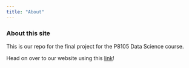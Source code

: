 ```yaml
---
title: "About"
---
```


### About this site

This is our repo for the final project for the P8105 Data Science course. 

Head on over to our website using this [link](https://elaineyanxi-chen.github.io/p8105-finalproject.github.io/index.html)!